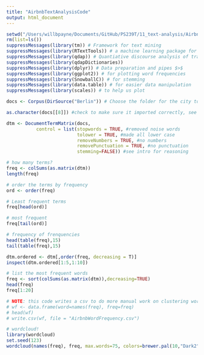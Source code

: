 ```yaml
---
title: "AirbnbTextAnalysisCode"
output: html_document
---
```


```r
setwd("/Users/willbpayne/Documents/GitHub/PS239T/11_text-analysis/AirbnbTextAnalysisProject")
rm(list=ls())
suppressMessages(library(tm)) # Framework for text mining
suppressMessages(library(RTextTools)) # a machine learning package for text classification written in R
suppressMessages(library(qdap)) # Quantiative discourse analysis of transcripts
suppressMessages(library(qdapDictionaries))
suppressMessages(library(dplyr)) # Data preparation and pipes $>$
suppressMessages(library(ggplot2)) # for plotting word frequencies
suppressMessages(library(SnowballC)) # for stemming
suppressMessages(library(data.table)) # for easier data manipulation
suppressMessages(library(scales)) # to help us plot
```

```r
docs <- Corpus(DirSource("Berlin")) # Choose the folder for the city to analyze
```

```r
as.character(docs[[8]]) #check to make sure it imported correctly, see the 8th document
```

```r
dtm <- DocumentTermMatrix(docs,
           control = list(stopwords = TRUE, #removed noise words
                          tolower = TRUE, #made all lower case
                          removeNumbers = TRUE, #no numbers
                          removePunctuation = TRUE, #no punctuation
                          stemming=FALSE)) #see intro for reasoning
```

```r
# how many terms?
freq <- colSums(as.matrix(dtm))
length(freq)
```

```r
# order the terms by frequency
ord <- order(freq)

# Least frequent terms
freq[head(ord)]

# most frequent
freq[tail(ord)]

# frequency of frenquencies
head(table(freq),15)
tail(table(freq),15)

```

```r
dtm.ordered <- dtm[,order(freq, decreasing = T)]
inspect(dtm.ordered[1:5,1:10])
```

```r
# list the most frequent words
freq <- sort(colSums(as.matrix(dtm)),decreasing=TRUE)
head(freq)
freq[1:20]

# NOTE: this code writes a csv to do more manual work on clustering words if you want
# wf <- data.frame(word=names(freq), freq=freq)
# head(wf)
# write.csv(wf, file = "AirbnbWordFrequency.csv")

# wordcloud!
library(wordcloud)
set.seed(123)
wordcloud(names(freq), freq, max.words=75, colors=brewer.pal(10,"Dark2"))
```